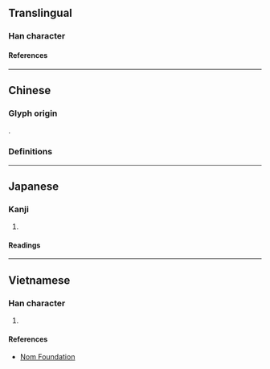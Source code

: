 {{also|災}}
{{character info/new}}
==Translingual==

===Han character===
{{Han char|rn=86|rad=火|as=06|sn=10|four=|canj=JIF|ids=⿹[[𢦏]][[火]]}}

====References====
{{Han ref|kx=0670.130|dkj=19008|dj=1079.080|hdz=32198.160|uh=70D6}}

----

==Chinese==
===Glyph origin===
{{Han etym}}
{{Han compound|火|𢦏|c1=s|c2=p|ls=psc}}.
===Definitions===
{{zh-see|災|v}}

----

==Japanese==

===Kanji===
{{ja-kanji|grade=|rs=火06}}

# {{defn|lang=ja|sort=火06}}

====Readings====
{{ja-readings
|on=さい
|kun=わざわあい
}}

----

==Vietnamese==

===Han character===
{{vi-readings|rs=火06|reading=tai}}

# {{defn|lang=vi|sort=火06}}

====References====
* [http://nomfoundation.org/common/nom_details.php?codepoint=70d6 Nom Foundation]